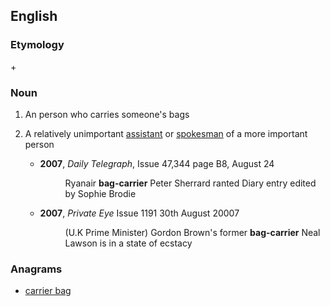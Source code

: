 ==English==

===Etymology===
{{derv|en|bag}} + {{derv|en|carrier}}

===Noun===
{{en-noun|sg=[[bag]]-[[carrier]]}}

# An person who carries someone's bags
# {{informal}} A relatively unimportant [[assistant]] or [[spokesman]] of a more important person
#* '''2007''', ''Daily Telegraph'', Issue 47,344 page B8, August 24
#*: Ryanair '''bag-carrier''' Peter Sherrard ranted Diary entry edited by Sophie Brodie
#* '''2007''', ''Private Eye'' Issue 1191 30th August 20007 
#*: (U.K Prime Minister) Gordon Brown's former '''bag-carrier''' Neal Lawson is in a state of ecstacy

===Anagrams===
* [[carrier bag#English|carrier bag]]